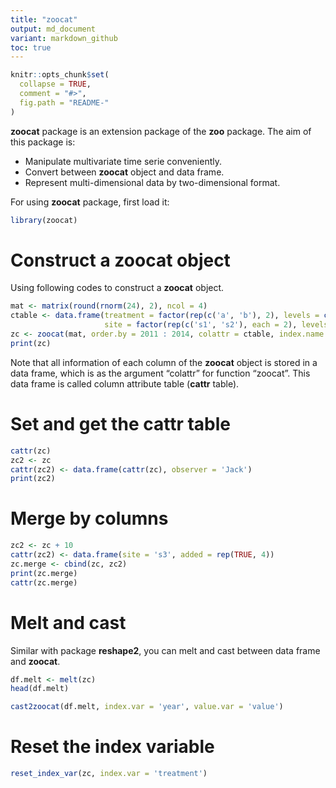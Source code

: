 ```yaml
---
title: "zoocat"
output: md_document
variant: markdown_github
toc: true
---
```


```r
knitr::opts_chunk$set(
  collapse = TRUE,
  comment = "#>",
  fig.path = "README-"
)
```

**zoocat** package is an extension package of the **zoo** package. The aim of this package is:

* Manipulate multivariate time serie conveniently.
* Convert between **zoocat** object and data frame.
* Represent multi-dimensional data by two-dimensional format.

For using **zoocat** package, first load it:

```r
library(zoocat)
```

# Construct a **zoocat** object

Using following codes to construct a **zoocat** object.

```r
mat <- matrix(round(rnorm(24), 2), ncol = 4)
ctable <- data.frame(treatment = factor(rep(c('a', 'b'), 2), levels = c('a', 'b')), 
                     site = factor(rep(c('s1', 's2'), each = 2), levels = c('s1', 's2')))
zc <- zoocat(mat, order.by = 2011 : 2014, colattr = ctable, index.name = 'year')
print(zc)
```

Note that all information of each column of the **zoocat** object is stored in a data frame, which is as the argument "colattr" for function "zoocat". This data frame is called column attribute table (**cattr** table).

# Set and get the **cattr** table

```r
cattr(zc)
zc2 <- zc
cattr(zc2) <- data.frame(cattr(zc), observer = 'Jack')
print(zc2)
```


# Merge by columns

```r
zc2 <- zc + 10
cattr(zc2) <- data.frame(site = 's3', added = rep(TRUE, 4))
zc.merge <- cbind(zc, zc2)
print(zc.merge)
cattr(zc.merge)
```


# Melt and cast

Similar with package **reshape2**, you can melt and cast between data frame and **zoocat**.

```r
df.melt <- melt(zc)
head(df.melt)
```

```r
cast2zoocat(df.melt, index.var = 'year', value.var = 'value')
```


# Reset the index variable

```r
reset_index_var(zc, index.var = 'treatment')
```

